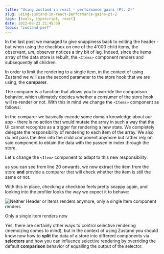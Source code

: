 ```yaml
---
title: "Using zustand in react - performance gains (Pt. 2)"
slug: using-zustand-in-react-performance-gains-pt-2
tags: [tools, typescript, react]
date: 2022-08-23 21:45:00
topic: "zustand-perf"
---
```


<TopicToc topicId="zustand-perf" active="Using zustand in react - performance gains (Pt. 2)" />

In the last post we managed to give snappiness back to editing the header - but when using the checkbox on one of the 4'000 child items, the observant, _um_, observer notices a tiny bit of lag. Indeed, since the items array of the data store is rebuilt, the `<Items>` component renders and subsequently all children.

In order to limit the rendering to a single item, in the context of using Zustand we will use the second parameter to the store hook that we are using, the **comparer**.

The comparer is a function that allows you to override the comparison behavior, which ultimately decides whether a consumer of the store hook will re-render or not. With this in mind we change the `<Items>` component as follows:

<GHEmbed repo="zustand-playground" branch="items-o12n" file="src/Items.tsx" start={5} end={17} />

In the comparer we basically encode some domain knowledge about our app - there is no action that would mutate the array in such a way that the UI cannot recognize as a trigger for rendering a new state. We completely delegate the responsibility of rendering to each item of the array. We also do not pass the item into the child component anymore but rather rely on said component to obtain the data with the passed in index through the store.

Let's change the `<Item>` component to adapt to this new responsibility:

<GHEmbed repo="zustand-playground" branch="items-o12n" file="src/Items.tsx" start={19} end={39} />

as you can see from line 20 onwards, we now extract the item from the store **and** provide a comparer that will check whether the item is still the same or not.

With this in place, checking a checkbox feels pretty snappy again, and looking into the profiler looks the way we expect it to behave:

![Neither Header or Items renders anymore, only a single Item component renders](/assets/zustand-pg5.png)
<figcaption>Only a single item renders now</figcaption>

Yes, there are certainly other ways to control selective rendering (memoizing comes to mind), but in the context of using Zustand you should know now how to **split** the data of a store into different components via **selectors** and how you can influence selective rendering by overriding the default **comparison** behavior of equalling the output of the selector.
